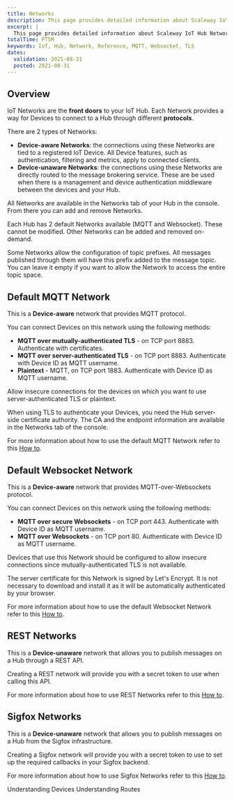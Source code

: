 ```yaml
---
title: Networks
description: This page provides detailed information about Scaleway IoT Hub Networks.
excerpt: |
  This page provides detailed information about Scaleway IoT Hub Networks.
totalTime: PT5M
keywords: IoT, Hub, Network, Reference, MQTT, Websocket, TLS
dates:
  validation: 2021-08-31
  posted: 2021-08-31
---
```


## Overview

IoT Networks are the **front doors** to your IoT Hub. Each Network provides a way for Devices to connect to a Hub through different **protocols**.

There are 2 types of Networks:

- **Device-aware Networks**: the connections using these Networks are tied to a registered IoT Device. All Device features, such as authentication, filtering and metrics, apply to connected clients.
- **Device-unaware Networks**: the connections using these Networks are directly routed to the message brokering service. These are be used when there is a management and device authentication middleware between the devices and your Hub.

All Networks are available in the Networks tab of your Hub in the console. From there you can add and remove Networks.

<Message type="note">

  Each Hub has 2 default Networks available (MQTT and Websocket). These cannot be modified. Other Networks can be added and removed on-demand.

</Message>

<Message type="note">

  Some Networks allow the configuration of topic prefixes. All messages published through them will have this prefix added to the message topic. You can leave it empty if you want to allow the Network to access the entire topic space.

</Message>

## Default MQTT Network

This is a **Device-aware** network that provides MQTT protocol.

You can connect Devices on this network using the following methods:

- **MQTT over mutually-authenticated TLS** - on TCP port 8883. Authenticate with certificates.
- **MQTT over server-authenticated TLS** - on TCP port 8883. Authenticate with Device ID as MQTT username.
- **Plaintext** - MQTT, on TCP port 1883. Authenticate with Device ID as MQTT username.

<Message type="note">

  Allow insecure connections for the devices on which you want to use server-authenticated TLS or plaintext.

</Message>

When using TLS to authenticate your Devices, you need the Hub server-side certificate authority. The CA and the endpoint information are available in the Networks tab of the console.

<Message type="note">

  For more information about how to use the default MQTT Network refer to this [How to](/iot/iot-hub/how-to/connect-default-mqtt-network/).

</Message>

## Default Websocket Network

This is a **Device-aware** network that provides MQTT-over-Websockets protocol.

You can connect Devices on this network using the following methods:

- **MQTT over secure Websockets** - on TCP port 443. Authenticate with Device ID as MQTT username.
- **MQTT over Websockets** - on TCP port 80. Authenticate with Device ID as MQTT username.

<Message type="important">

  Devices that use this Network should be configured to allow insecure connections since mutually-authenticated TLS is not available.

</Message>

<Message type="note">

  The server certificate for this Network is signed by Let's Encrypt. It is not necessary to download and install it as it will be automatically authenticated by your browser.

</Message>

<Message type="note">

  For more information about how to use the default Websocket Network refer to this [How to](/iot/iot-hub/how-to/connect-default-websocket-network/).

</Message>

## REST Networks

This is a **Device-unaware** network that allows you to publish messages on a Hub through a REST API.

Creating a REST network will provide you with a secret token to use when calling this API.

<Message type="note">

  For more information about how to use REST Networks refer to this [How to](/iot/iot-hub/how-to/setup-use-rest-network/).

</Message>

## Sigfox Networks

This is a **Device-unaware** network that allows you to publish messages on a Hub from the Sigfox infrastructure.

Creating a Sigfox network will provide you with a secret token to use to set up the required callbacks in your Sigfox backend.

<Message type="note">

  For more information about how to use Sigfox Networks refer to this [How to](/iot/iot-hub/how-to/setup-use-sigfox-network/).

</Message>

<Navigation title="See Also">
  <PreviousButton to="/iot/iot-hub/reference-content/devices/">Understanding Devices</PreviousButton>
  <NextButton to="/iot/iot-hub/reference-content/routes/">Understanding Routes</NextButton>
</Navigation>
